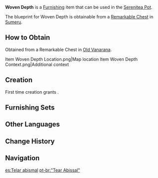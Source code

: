 {{Furnishing Infobox
|id             = 370311
|image          = Item Woven Depth.png
|category       = Landscape
|subcategory    = Item
|quality        = 3
|adeptal_energy = 60
|load           = 65
|reduced_load   = 47
|description    = An exquisite vertical machine. It appears to have only a wooden frame, but there is far more to it. The winding fabric cantilever at the top rotates slowly, releasing the fabric threads as needed as driven by hidden components, weaving fine textures and patterns in such a way that the pattern seems to be slowly "drawn" out. This is exactly the machine that the [[Kshahrewar]] designed in pursuit of higher productivity, and has become rather popular in [[Sumeru]] in less than one hundred years, greatly enriching the fabric market.<br />Nevertheless, [[Faruzan|someone]] who claims to be a senior researcher but has the appearance of a teenage girl said that they were inspired by some ancient mechanism. This scholar marveled at the mechanism when she first saw it. She said she was going to buy it to bring back for research purposes, but then she heard from others that "there are mechanisms like these everywhere. What's so special about this one?" Embarrassed and red in the face, she left immediately.
|mention        = Faruzan
|blueprint      = Remarkable Chest
|source1        = 
}}
'''Woven Depth''' is a [[Furnishing]] item that can be used in the [[Serenitea Pot]].

The blueprint for Woven Depth is obtainable from a [[Remarkable Chest]] in [[Sumeru]].

==How to Obtain==
Obtained from a Remarkable Chest in [[Old Vanarana]].
<gallery>
Item Woven Depth Location.png|Map location
Item Woven Depth Context.png|Additional context
</gallery>

==Creation==
First time creation grants {{Item|Trust|24|x=60}}.
{{Recipe
|type = Creation
|time = 14h
|Adhigama Wood = 6
|Fabric = 4
|sort = Adhigama Wood;Fabric
}}

==Furnishing Sets==
{{Craft Usage}}

==Other Languages==
{{Other Languages
|default_hidden = 1
|en      = Woven Depth
|zhs     = 「纺缉的纵深」
|zhs_rm  = "Fǎngjī de Zòngshēn"
|zht     = 「紡緝的縱深」
|zht_rm  = "Fǎngjī de Zòngshēn"
|ja      = 「織物の奥行き」
|ja_rm   = "Orimono no Okuiki"{{Assumed}}
|ko      = 「방직의 깊이」
|ko_rm   = "Bangjik-ui Gipi"
|es      = Telar abismal
|fr      = Profondeur tissée
|ru      = Глубина плетения
|th      = "ความลึกล้ำของการถักทอ"
|th_rm   = 
|vi      = Chiều Sâu Đan Dệt
|de      = „Gewebte Tiefe“
|id      = Kedalaman yang Ditenun
|pt      = "Tear Abissal"
|tr      = Dokuma Derinliği
|it      = Profondità intrecciata
}}

==Change History==
{{Change History|3.0}}

==Navigation==
{{Furnishing Navbox|exterior}}

[[es:Telar abismal]]
[[pt-br:"Tear Abissal"]]